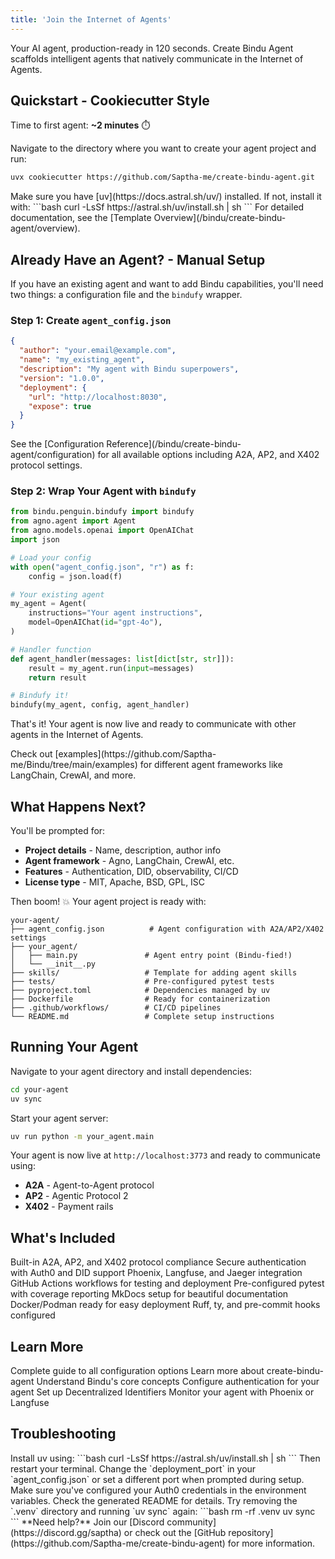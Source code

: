 ```yaml
---
title: 'Join the Internet of Agents'
---
```


Your AI agent, production-ready in 120 seconds. Create Bindu Agent scaffolds intelligent agents that natively communicate in the Internet of Agents.

## Quickstart - Cookiecutter Style

Time to first agent: **~2 minutes** ⏱️

Navigate to the directory where you want to create your agent project and run:

```bash
uvx cookiecutter https://github.com/Saptha-me/create-bindu-agent.git
```

<Note>
Make sure you have [uv](https://docs.astral.sh/uv/) installed. If not, install it with:
```bash
curl -LsSf https://astral.sh/uv/install.sh | sh
```
</Note>

<Note>
For detailed documentation, see the [Template Overview](/bindu/create-bindu-agent/overview).
</Note>

## Already Have an Agent? - Manual Setup

If you have an existing agent and want to add Bindu capabilities, you'll need two things: a configuration file and the `bindufy` wrapper.

### Step 1: Create `agent_config.json`

```json
{
  "author": "your.email@example.com",
  "name": "my_existing_agent",
  "description": "My agent with Bindu superpowers",
  "version": "1.0.0",
  "deployment": {
    "url": "http://localhost:8030",
    "expose": true
  }
}
```

<Note>
See the [Configuration Reference](/bindu/create-bindu-agent/configuration) for all available options including A2A, AP2, and X402 protocol settings.
</Note>

### Step 2: Wrap Your Agent with `bindufy`

```python
from bindu.penguin.bindufy import bindufy
from agno.agent import Agent
from agno.models.openai import OpenAIChat
import json

# Load your config
with open("agent_config.json", "r") as f:
    config = json.load(f)

# Your existing agent
my_agent = Agent(
    instructions="Your agent instructions",
    model=OpenAIChat(id="gpt-4o"),
)

# Handler function
def agent_handler(messages: list[dict[str, str]]):
    result = my_agent.run(input=messages)
    return result

# Bindufy it!
bindufy(my_agent, config, agent_handler)
```

That's it! Your agent is now live and ready to communicate with other agents in the Internet of Agents.

<Tip>
Check out [examples](https://github.com/Saptha-me/Bindu/tree/main/examples) for different agent frameworks like LangChain, CrewAI, and more.
</Tip>

## What Happens Next?

You'll be prompted for:
- **Project details** - Name, description, author info
- **Agent framework** - Agno, LangChain, CrewAI, etc.
- **Features** - Authentication, DID, observability, CI/CD
- **License type** - MIT, Apache, BSD, GPL, ISC

Then boom! 💥 Your agent project is ready with:

```
your-agent/
├── agent_config.json          # Agent configuration with A2A/AP2/X402 settings
├── your_agent/
│   ├── main.py               # Agent entry point (Bindu-fied!)
│   └── __init__.py
├── skills/                   # Template for adding agent skills
├── tests/                    # Pre-configured pytest tests
├── pyproject.toml            # Dependencies managed by uv
├── Dockerfile                # Ready for containerization
├── .github/workflows/        # CI/CD pipelines
└── README.md                 # Complete setup instructions
```

## Running Your Agent

Navigate to your agent directory and install dependencies:

```bash
cd your-agent
uv sync
```

Start your agent server:

```bash
uv run python -m your_agent.main
```

Your agent is now live at `http://localhost:3773` and ready to communicate using:
- **A2A** - Agent-to-Agent protocol
- **AP2** - Agentic Protocol 2
- **X402** - Payment rails

## What's Included

<CardGroup cols={2}>
  <Card title="Protocol Support" icon="network-wired">
    Built-in A2A, AP2, and X402 protocol compliance
  </Card>
  <Card title="Authentication" icon="lock">
    Secure authentication with Auth0 and DID support
  </Card>
  <Card title="Observability" icon="chart-line">
    Phoenix, Langfuse, and Jaeger integration
  </Card>
  <Card title="CI/CD" icon="code-branch">
    GitHub Actions workflows for testing and deployment
  </Card>
  <Card title="Testing" icon="flask">
    Pre-configured pytest with coverage reporting
  </Card>
  <Card title="Documentation" icon="book">
    MkDocs setup for beautiful documentation
  </Card>
  <Card title="Containerization" icon="docker">
    Docker/Podman ready for easy deployment
  </Card>
  <Card title="Code Quality" icon="check-circle">
    Ruff, ty, and pre-commit hooks configured
  </Card>
</CardGroup>

## Learn More

<CardGroup cols={2}>
  <Card title="Configuration Reference" icon="gear" href="/bindu/create-bindu-agent/configuration">
    Complete guide to all configuration options
  </Card>
  <Card title="Template Overview" icon="book" href="/bindu/create-bindu-agent/overview">
    Learn more about create-bindu-agent
  </Card>
  <Card title="Key Concepts" icon="lightbulb" href="/bindu/introduction/key-concepts">
    Understand Bindu's core concepts
  </Card>
  <Card title="Authentication" icon="shield" href="/bindu/learn/auth">
    Configure authentication for your agent
  </Card>
  <Card title="DID Setup" icon="fingerprint" href="/bindu/learn/did">
    Set up Decentralized Identifiers
  </Card>
  <Card title="Observability" icon="eye" href="/bindu/learn/observability/phoenix">
    Monitor your agent with Phoenix or Langfuse
  </Card>
</CardGroup>

## Troubleshooting

<AccordionGroup>
  <Accordion title="uv not found">
    Install uv using:
    ```bash
    curl -LsSf https://astral.sh/uv/install.sh | sh
    ```
    Then restart your terminal.
  </Accordion>
  
  <Accordion title="Port already in use">
    Change the `deployment_port` in your `agent_config.json` or set a different port when prompted during setup.
  </Accordion>
  
  <Accordion title="Authentication errors">
    Make sure you've configured your Auth0 credentials in the environment variables. Check the generated README for details.
  </Accordion>
  
  <Accordion title="Dependencies not installing">
    Try removing the `.venv` directory and running `uv sync` again:
    ```bash
    rm -rf .venv
    uv sync
    ```
  </Accordion>
</AccordionGroup>

<Note>
**Need help?** Join our [Discord community](https://discord.gg/saptha) or check out the [GitHub repository](https://github.com/Saptha-me/create-bindu-agent) for more information.
</Note>

